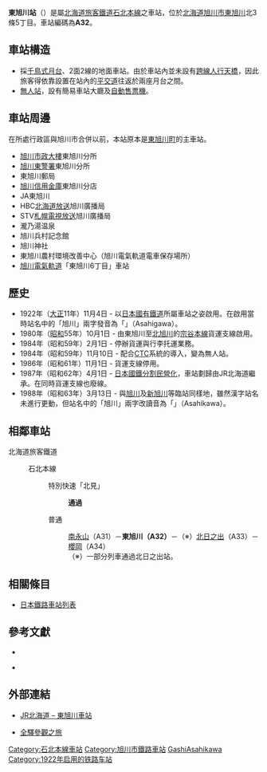 {{noteTA
|T=zh-tw:東旭川車站;zh-hk:東旭川站;zh-cn:东旭川站;
|1=zh-tw:東旭川車站;zh-hk:東旭川站;zh-cn:东旭川站;
}}
{{日本車站資訊
|公司色 =  #2cb431
|文字色 = 
|站名 = 東旭川站
|圖片 = JR_Hokkaido_Higashi_Asahikawa_Station.jpg
|pxl = 240px
|圖片說明 = 東旭川站（攝於2009年7月）
|日文原名 = 東旭川
|平假名 =ひがしあさひかわ
|羅馬拼音 =Higashi-Asahikawa
|前一站 =A31 [[南永山站|南永山]]
|前一站距離 =2.7
|後一站距離 =5.0
|後一站 = [[櫻岡站|櫻岡]] A34
|電報略號 = ヒア
|車站編號 = {{車站編號c|orange|A32}}
|停站路線數 =
|所屬公司 = [[File:JR_logo_(hokkaido).svg|23px]][[北海道旅客鐵道|北海道旅客鐵道]]（JR北海道）
|所屬路線 = {{color|#f7931d|■}}[[石北本線|石北本線]]
|距離 =5.2
|起點站 = [[新旭川車站|新旭川車站]]
|所在地 =[[北海道|北海道]][[旭川市|旭川市]][[東旭川町|東旭川]]北3條5丁目
|車站構造 = [[地面車站|地面車站]]
|月台配置 = 2面2線
|啟用年月日 = 1922年（[[大正|大正]]11年）11月4日
|廢站年月日 = 
|上下車人次 = 
|統計年度 = 
|備註 = [[無人站|無人站]]
}}
'''東旭川站'''（{{jpn|j=東旭川駅|hg=ひがしあさひかわえき|rm=Higashi-asahikawa eki|f=y}}）是屬[[北海道旅客鐵道|北海道旅客鐵道]][[石北本線|石北本線]]之車站，位於[[北海道|北海道]][[旭川市|旭川市]][[東旭川町|東旭川]]北3條5丁目。車站編碼為'''A32'''。

==車站構造==
*採[[千鳥式月台|千鳥式月台]]、2面2線的地面車站。由於車站內並未設有[[人行天橋|跨線人行天橋]]，因此旅客得依靠設置在站內的[[平交道|平交道]]往返於兩座月台之間。
*[[無人站|無人站]]，設有簡易車站大廳及[[自動售票機|自動售票機]]。

==車站周邊==
在所處行政區與旭川市合併以前，本站原本是[[東旭川町|東旭川町]]的主車站。
*[[旭川市政大樓|旭川市政大樓]]東旭川分所
*[[旭川東警署|旭川東警署]]東旭川分所
*東旭川郵局
*[[旭川信用金庫|旭川信用金庫]]東旭川分店
*JA東旭川
*HBC[[北海道放送|北海道放送]]旭川廣播局
*STV[[札幌電視放送|札幌電視放送]]旭川廣播局
*瀧乃湯温泉
*旭川兵村記念館
*旭川神社
*東旭川農村環境改善中心（旭川電氣軌道電車保存場所）
*[[旭川電氣軌道|旭川電氣軌道]]「東旭川6丁目」車站

==歷史==
*1922年（[[大正|大正]]11年）11月4日 - 以[[日本國有鐵道|日本國有鐵道]]所屬車站之姿啟用。在啟用當時站名中的「旭川」兩字發音為「{{lang|ja|あさひがわ}}」（Asahigawa）。
*1980年（[[昭和|昭和]]55年）10月1日 - 由東旭川至[[北旭川車站|北旭川]]的[[宗谷本線|宗谷本線]]貨運支線啟用。
*1984年（昭和59年）2月1日 - 停辦貨運與行李托運業務。
*1984年（昭和59年）11月10日 - 配合[[中央控制行車|CTC]]系統的導入，變為無人站。
*1986年（昭和61年）11月1日 - 貨運支線停用。
*1987年（昭和62年）4月1日 - [[日本國鐵分割民營化|日本國鐵分割民營化]]，車站劃歸由JR北海道繼承。在同時貨運支線也廢線。
*1988年（昭和63年）3月13日 - 與[[旭川車站|旭川]]及[[新旭川站|新旭川]]等臨站同樣地，雖然漢字站名未進行更動，但站名中的「旭川」兩字改讀音為「{{lang|ja|あさひかわ}}」（Asahikawa）。

== 相鄰車站 ==
; 北海道旅客鐵道
: {{color|#f7931d|■}}石北本線
:: 特別快速「北見」
::: '''通過'''
:: 普通
::: [[南永山站|南永山]]（A31）－'''東旭川（A32）'''－（※）[[北日之出站|北日之出]]（A33）－[[櫻岡站|櫻岡]]（A34） 
:::（※）一部分列車通過北日之出站。
==相關條目==
*[[日本鐵路車站列表|日本鐵路車站列表]]

==參考文獻==
*{{cite book
  | author = 今尾惠介
  | title = {{lang|ja|日本鉄道旅行地図帳 1号・北海道}}
  | publisher = 新潮社
  | series = {{lang|ja|日本鉄道旅行地図帳}}
  | year = 2008
  | isbn = 978-4-10-790019-7
}}

*{{cite book
  | author = 本久公洋
  | title = {{lang|ja|北海道鉄道駅大図鑑}}
  | publisher = 北海道新聞社
  | series = 
  | year = 2008
  | isbn = 
}}

== 外部連結 ==
* {{ja}}[http://www.jrhokkaido.co.jp/network/station/station.html#4517 JR北海道 – 東旭川車站] {{Wayback|url=http://www.jrhokkaido.co.jp/network/station/station.html#4517 |date=20190202042725 }}
* {{ja}}[http://www.tsuchibuta.com/jr-hokkaido/sekihokuline/03higashiasahikawa/03higashiasahikawa.htm 全驛參觀之旅] {{Wayback|url=http://www.tsuchibuta.com/jr-hokkaido/sekihokuline/03higashiasahikawa/03higashiasahikawa.htm |date=20160404165444 }}

{{石北本線}}

{{DEFAULTSORT:Higashi-Asahikawa}}
[[Category:石北本線車站|Category:石北本線車站]]
[[Category:旭川市鐵路車站|Category:旭川市鐵路車站]]
[[Category:日本鐵路車站_Hi|GashiAsahikawa]]
[[Category:1922年启用的铁路车站|Category:1922年启用的铁路车站]]